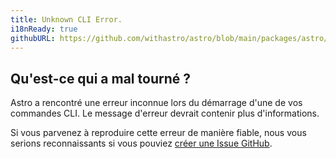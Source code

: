 ```yaml
---
title: Unknown CLI Error.
i18nReady: true
githubURL: https://github.com/withastro/astro/blob/main/packages/astro/src/core/errors/errors-data.ts
---
```


## Qu'est-ce qui a mal tourné ?
Astro a rencontré une erreur inconnue lors du démarrage d'une de vos commandes CLI. Le message d'erreur devrait contenir plus d'informations.

Si vous parvenez à reproduire cette erreur de manière fiable, nous vous serions reconnaissants si vous pouviez [créer une Issue GitHub](https://astro.build/issues/).
